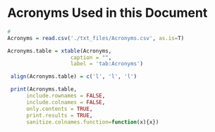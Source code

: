 
\pagestyle{empty}

# Acronyms Used in this Document{-}

```r
#
Acronyms = read.csv('./txt_files/Acronyms.csv', as.is=T)

Acronyms.table = xtable(Acronyms,
                    caption = "",
                    label = 'tab:Acronyms')

 align(Acronyms.table) = c('l', 'l', 'l')

 print(Acronyms.table, 
      include.rownames = FALSE,
      include.colnames = FALSE,
      only.contents = TRUE,
      print.results = TRUE,
      sanitize.colnames.function=function(x){x})

```
